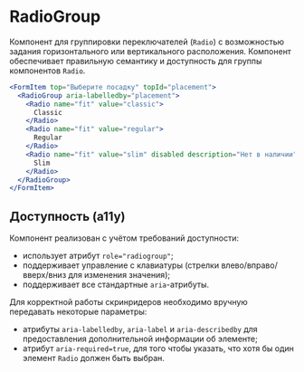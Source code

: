 <Overview>

# RadioGroup

Компонент для группировки переключателей (`Radio`) с возможностью задания горизонтального или вертикального расположения.
Компонент обеспечивает правильную семантику и доступность для группы компонентов `Radio`.

</Overview>

```jsx
<FormItem top="Выберите посадку" topId="placement">
  <RadioGroup aria-labelledby="placement">
    <Radio name="fit" value="classic">
      Classic
    </Radio>
    <Radio name="fit" value="regular">
      Regular
    </Radio>
    <Radio name="fit" value="slim" disabled description="Нет в наличии">
      Slim
    </Radio>
  </RadioGroup>
</FormItem>
```

## Доступность (a11y)

Компонент реализован с учётом требований доступности:

- использует атрибут `role="radiogroup"`;
- поддерживает управление с клавиатуры (стрелки влево/вправо/вверх/вниз для изменения значения);
- поддерживает все стандартные `aria`-атрибуты.

Для корректной работы скринридеров необходимо вручную передавать некоторые параметры:

- атрибуты `aria-labelledby`, `aria-label` и `aria-describedby` для предоставления дополнительной информации об элементе;
- атрибут `aria-required=true`, для того чтобы указать, что хотя бы один элемент `Radio` должен быть выбран.
